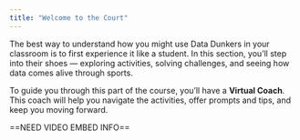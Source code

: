 ```yaml
---
title: "Welcome to the Court"
---
```


The best way to understand how you might use Data Dunkers in your classroom is to first experience it like a student. In this section, you’ll step into their shoes — exploring activities, solving challenges, and seeing how data comes alive through sports.

To guide you through this part of the course, you’ll have a **Virtual Coach**. This coach will help you navigate the activities, offer prompts and tips, and keep you moving forward.

==NEED VIDEO EMBED INFO==